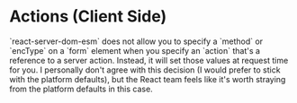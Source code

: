 # Actions (Client Side)

<callout-warning>
	`react-server-dom-esm` does not allow you to specify a `method` or `encType`
	on a `form` element when you specify an `action` that's a reference to a
	server action. Instead, it will set those values at request time for you. I
	personally don't agree with this decision (I would prefer to stick with the
	platform defaults), but the React team feels like it's worth straying from the
	platform defaults in this case.
</callout-warning>

